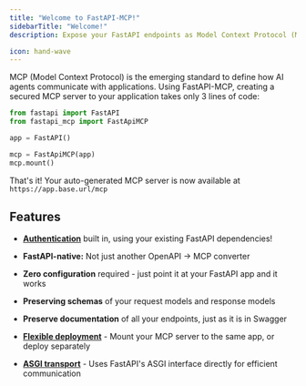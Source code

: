 ```yaml
---
title: "Welcome to FastAPI-MCP!"
sidebarTitle: "Welcome!"
description: Expose your FastAPI endpoints as Model Context Protocol (MCP) tools, with Auth!

icon: hand-wave
---
```


MCP (Model Context Protocol) is the emerging standard to define how AI agents communicate with applications. Using FastAPI-MCP, creating a secured  MCP server to your application takes only 3 lines of code:

```python {2, 6, 7}
from fastapi import FastAPI
from fastapi_mcp import FastApiMCP

app = FastAPI()

mcp = FastApiMCP(app)
mcp.mount()
```
That's it! Your auto-generated MCP server is now available at `https://app.base.url/mcp`

## Features

- [**Authentication**](/advanced/auth) built in, using your existing FastAPI dependencies!

- **FastAPI-native:** Not just another OpenAPI -> MCP converter

- **Zero configuration** required - just point it at your FastAPI app and it works

- **Preserving schemas** of your request models and response models

- **Preserve documentation** of all your endpoints, just as it is in Swagger

- [**Flexible deployment**](/advanced/deploy) - Mount your MCP server to the same app, or deploy separately

- [**ASGI transport**](/advanced/transport) - Uses FastAPI's ASGI interface directly for efficient communication

